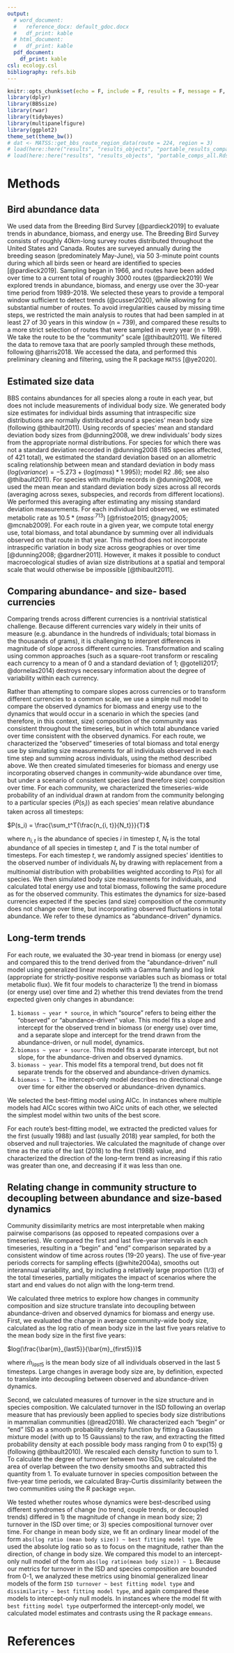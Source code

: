 ```yaml
---
output:
  # word_document:
  #   reference_docx: default_gdoc.docx
  #   df_print: kable
  # html_document:
  #   df_print: kable
  pdf_document: 
    df_print: kable
csl: ecology.csl
bibliography: refs.bib
---
```


```r
knitr::opts_chunk$set(echo = F, include = F, results = F, message = F, warning = F, eval = T, fig.dim = c(3.5, 2))
library(dplyr)
library(BBSsize)
library(rwar)
library(tidybayes)
library(multipanelfigure)
library(ggplot2)
theme_set(theme_bw())
# dat <- MATSS::get_bbs_route_region_data(route = 224, region = 3)
# load(here::here("results", "results_objects", "portable_results_compare.Rds"))
# load(here::here("results", "results_objects", "portable_comps_all.Rds"))
```


# Methods

## Bird abundance data

We used data from the Breeding Bird Survey [@pardieck2019] to evaluate trends in abundance, biomass, and energy use. The Breeding Bird Survey consists of roughly 40km-long survey routes distributed throughout the United States and Canada. Routes are surveyed annually during the breeding season (predominately May-June), via 50 3-minute point counts during which all birds seen or heard are identified to species [@pardieck2019]. Sampling began in 1966, and routes have been added over time to a current total of roughly 3000 routes (@pardieck2019) We explored trends in abundance, biomass, and energy use over the 30-year time period from 1989-2018. We selected these years to provide a temporal window sufficient to detect trends (@cusser2020), while allowing for a substantial number of routes. To avoid irregularities caused by missing time steps, we restricted the main analysis to routes that had been sampled in at least 27 of 30 years in this window (n = 739), and compared these results to a more strict selection of routes that were sampled in every year (n = 199). We take the route to be the "community" scale [@thibault2011]. We filtered the data to remove taxa that are poorly sampled through these methods, following @harris2018. We accessed the data, and performed this preliminary cleaning and filtering, using the R package `MATSS` [@ye2020]. 

##  Estimated size data

BBS contains abundances for all species along a route in each year, but does not include measurements of individual body size. We generated body size estimates for individual birds assuming that intraspecific size distributions are normally distributed around a species’ mean body size (following @thibault2011). Using records of species’ mean and standard deviation body sizes from @dunning2008, we drew individuals’ body sizes from the appropriate normal distributions. For species for which there was not a standard deviation recorded in @dunning2008 (185 species affected, of 421 total), we estimated the standard deviation based on an allometric scaling relationship between mean and standard deviation in body mass ($log(variance) = -5.273 + (log(mass) * 1.995))$; model R2 .86; see also @thibault2011). For species with multiple records in @dunning2008, we used the mean mean and standard deviation body sizes across all records (averaging across sexes, subspecies, and records from different locations). We performed this averaging after estimating any missing standard deviation measurements. For each individual bird observed, we estimated metabolic rate as $10.5 * (mass ^.713)$ [@fristoe2015; @nagy2005; @mcnab2009]. For each route in a given year, we compute total energy use, total biomass, and total abundance by summing over all individuals observed on that route in that year. This method does not incorporate intraspecific variation in body size across geographies or over time [@dunning2008; @gardner2011]. However, it makes it possible to conduct macroecological studies of avian size distributions at a spatial and temporal scale that would otherwise be impossible [@thibault2011].

## Comparing abundance- and size- based currencies

Comparing trends across different currencies is a nontrivial statistical challenge. Because different currencies vary widely in their units of measure (e.g. abundance in the hundreds of individuals; total biomass in the thousands of grams), it is challenging to interpret differences in magnitude of slope across different currencies. Transformation and scaling using common approaches (such as a square-root transform or rescaling each currency to a mean of 0 and a standard deviation of 1; @gotelli2017; @dornelas2014) destroys necessary information about the degree of variability within each currency. 

Rather than attempting to compare slopes across currencies or to transform different currencies to a common scale, we use a simple null model to compare the observed dynamics for biomass and energy use to the dynamics that would occur in a scenario in which the species (and therefore, in this context, size) composition of the community was consistent throughout the timeseries, but in which total abundance varied over time consistent with the observed dynamics. For each route, we characterized the "observed" timeseries of total biomass and total energy use by simulating size measurements for all individuals observed in each time step and summing across individuals, using the method described above. We then created simulated timeseries for biomass and energy use incorporating observed changes in community-wide abundance over time, but under a scenario of consistent species (and therefore size) composition over time. For each community, we characterized the timeseries-wide probability of an individual drawn at random from the community belonging to a particular species ($P(s_i)$) as each species' mean relative abundance taken across all timesteps: 

$P(s_i) = \frac{\sum_t^T{\frac{n_{i, t}}{N_t}}}{T}$

where $n_{i, t}$ is the abundance of species $i$ in timestep $t$, $N_t$ is the total abundance of all species in timestep $t$, and $T$ is the total number of timesteps. For each timestep $t$, we randomly assigned species' identities to the observed number of individuals $N_t$ by drawing with replacement from a multinomial distribution with probabilities weighted according to $P(s)$ for all species. We then simulated body size measurements for individuals, and calculated total energy use and total biomass, following the same procedure as for the observed community. This estimates the dynamics for size-based currencies expected if the species (and size) composition of the community does not change over time, but incorporating observed fluctuations in total abundance. We refer to these dynamics as "abundance-driven" dynamics. 

## Long-term trends

For each route, we evaluated the 30-year trend in biomass (or energy use) and compared this to the trend derived from the "abundance-driven" null model using generalized linear models with a Gamma family and log link (appropriate for strictly-positive response variables such as biomass or total metabolic flux). We fit four models to characterize 1) the trend in biomass (or energy use) over time and 2) whether this trend deviates from the trend expected given only changes in abundance:

1. `biomass ~ year * source`, in which "source" refers to being either the "observed" or "abundance-driven" value. This model fits a slope and intercept for the observed trend in  biomass (or energy use) over time, and a separate slope and intercept for the trend drawn from the abundance-driven, or null model, dynamics.
2. `biomass ~ year + source`. This model fits a separate intercept, but not slope, for the abundance-driven and observed dynamics.
3. `biomass ~ year`. This model fits a temporal trend, but does not fit separate trends for the observed and abundance-driven dynamics.
4. `biomass ~ 1`. The intercept-only model describes no directional change over time for either the observed or abundance-driven dynamics. 

We selected the best-fitting model using AICc. In instances where multiple models had AICc scores within two AICc units of each other, we selected the simplest model within two units of the best score.

For each route's best-fitting model, we extracted the predicted values for the first (usually 1988) and last (usually 2018) year sampled, for both the observed and null trajectories. We calculated the magnitude of change over time as the ratio of the last (2018) to the first (1988) value, and characterized the direction of the long-term trend as increasing if this ratio was greater than one, and decreasing if it was less than one. 

## Relating change in community structure to decoupling between abundance and size-based dynamics

Community dissimilarity metrics are most interpretable when making pairwise comparisons (as opposed to repeated compasions over a timeseries). We compared the first and last five-year intervals in each timeseries, resulting in a "begin" and "end" comparison separated by a consistent window of time across routes (19-20 years). The use of five-year periods corrects for sampling effects (@white2004a), smooths out interannual variability, and, by including a relatively large proportion (1/3) of the total timeseries, partially mitigates the impact of scenarios where the start and end values do not align with the long-term trend. 

We calculated three metrics to explore how changes in community composition and size structure translate into decoupling between abundance-driven and observed dynamics for biomass and energy use.  First, we evaluated the change in average community-wide body size, calculated as the log ratio of mean body size in the last five years relative to the mean body size in the first five years:

$log(\frac{\bar{m}_{last5}}{\bar{m}_{first5}})$

where $\bar{m}_{last5}$ is the mean body size of all individuals observed in the last 5 timesteps. Large changes in average body size are, by definition, expected to translate into decoupling between observed and abundance-driven dynamics.

Second, we calculated measures of turnover in the size structure and in species composition. We calculated turnover in the ISD following an overlap measure that has previously been applied to species body size distributions in mammalian communities (@read2018). We characterized each "begin" or "end" ISD as a smooth probability density function by fitting a Gaussian mixture model (with up to 15 Gaussians) to the raw, and extracting the fitted probability density at each possible body mass ranging from 0 to exp(15) g (following @thibault2010). We rescaled each density function to sum to 1. To calculate the degree of turnover between two ISDs, we calculated the area of overlap between the two density smooths and subtracted this quantity from 1. To evaluate turnover in species composition between the five-year time periods, we calculated Bray-Curtis dissimilarity between the two communities using the R package `vegan`. 

We tested whether routes whose dynamics were best-described using different syndromes of change (no trend, couple trends, or decoupled trends) differed in 1) the magnitude of change in mean body size; 2) turnover in the ISD over time; or 3) species compositional turnover over time. For change in mean body size, we fit an ordinary linear model of the form `abs(log ratio (mean body size)) ~ best fitting model type`. We used the absolute log ratio so as to focus on the magnitude, rather than the direction, of change in body size. We compared this model to an intercept-only null model of the form `abs(log ratio(mean body size)) ~ 1`. Because our metrics for turnover in the ISD and species composition are bounded from 0-1, we analyzed these metrics using binomial generalized linear models of the form `ISD turnover ~ best fitting model type` and `dissimilarity ~ best fitting model type`, and again compared these models to intercept-only null models. In instances where the model fit with `best fitting model type` outperformed the intercept-only model, we calculated model estimates and contrasts using the R package `emmeans`. 


\newpage
# References
